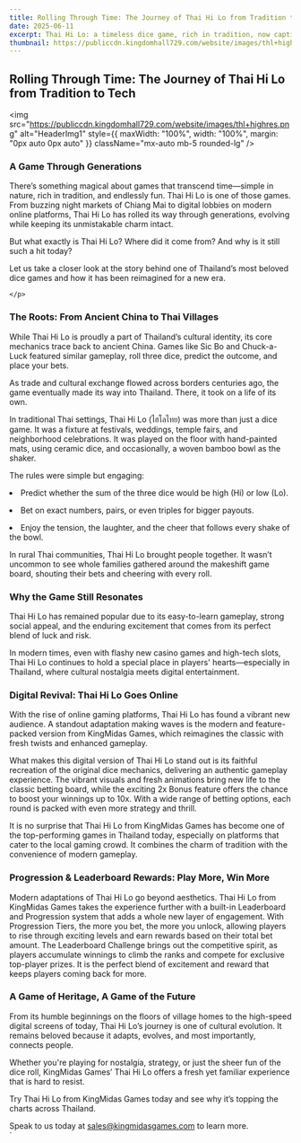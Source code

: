 ```yaml
---
title: Rolling Through Time: The Journey of Thai Hi Lo from Tradition to Tech
date: 2025-06-11
excerpt: Thai Hi Lo: a timeless dice game, rich in tradition, now captivating new generations. From ancient Chinese roots to vibrant Thai festivals, it evolved while keeping its charm. Today, KingMidas Games reimagines this beloved classic online, blending authentic gameplay with modern features like 2x Bonuses and competitive leaderboards.
thumbnail: https://publiccdn.kingdomhall729.com/website/images/thl+highres.png
---
```



<div className="newsContent" style={{ maxWidth: '750px', margin: '0 auto', color: 'white' }}>
  <div className="newsHeader" style={{ textAlign: 'center', marginBottom: '20px' }}>
    <h2 className="text-lg font-bold Montserrat">Rolling Through Time: The Journey of Thai Hi Lo from Tradition to Tech</h2>
  </div>

  <img
    src="https://publiccdn.kingdomhall729.com/website/images/thl+highres.png"
    alt="HeaderImg1"
    style={{ maxWidth: "100%", width: "100%", margin: "0px auto 0px auto" }}
    className="mx-auto mb-5 rounded-lg"
  />

<!---Para 1--->
  <div style={{ margin: "20px auto 0px", textAlign: "justify" }}>
    <h3 className="text-lg font-bold">A Game Through Generations</h3>
    <p>
      There’s something magical about games that transcend time—simple in nature, rich in tradition, and endlessly fun. Thai Hi Lo is one of those games. From buzzing night markets of Chiang Mai to digital lobbies on modern online platforms, Thai Hi Lo has rolled its way through generations, evolving while keeping its unmistakable charm intact.
</p>
<p>
But what exactly is Thai Hi Lo? Where did it come from? And why is it still such a hit today?
</p>
<p>
Let us take a closer look at the story behind one of Thailand’s most beloved dice games and how it has been reimagined for a new era.

    </p>
  </div>

<!---Para 2--->
  <div style={{ margin: "20px auto 0px", textAlign: "justify" }}>
    <h3 className="text-lg font-bold">The Roots: From Ancient China to Thai Villages</h3>
    <p>
      While Thai Hi Lo is proudly a part of Thailand’s cultural identity, its core mechanics trace back to ancient China. Games like Sic Bo and Chuck-a-Luck featured similar gameplay, roll three dice, predict the outcome, and place your bets.
</p>
<p>
As trade and cultural exchange flowed across borders centuries ago, the game eventually made its way into Thailand. There, it took on a life of its own.
</p>
<p>
In traditional Thai settings, Thai Hi Lo (ไฮโลไทย) was more than just a dice game. It was a fixture at festivals, weddings, temple fairs, and neighborhood celebrations. It was played on the floor with hand-painted mats, using ceramic dice, and occasionally, a woven bamboo bowl as the shaker.
    </p>
<p>
The rules were simple but engaging:
</p>
<p>
<li>Predict whether the sum of the three dice would be high (Hi) or low (Lo).</li>
</p>
<p>
<li>Bet on exact numbers, pairs, or even triples for bigger payouts.</li>
</p>
<p>
<li>Enjoy the tension, the laughter, and the cheer that follows every shake of the bowl.</li>
</p>
<p>
In rural Thai communities, Thai Hi Lo brought people together. It wasn’t uncommon to see whole families gathered around the makeshift game board, shouting their bets and cheering with every roll.
</p>
  </div>


<!---Para 3--->
  <div style={{ margin: "20px auto 0px", textAlign: "justify" }}>
    <h3 className="text-lg font-bold">Why the Game Still Resonates</h3>
    <p>
      Thai Hi Lo has remained popular due to its easy-to-learn gameplay, strong social appeal, and the enduring excitement that comes from its perfect blend of luck and risk.</p>
<p>
In modern times, even with flashy new casino games and high-tech slots, Thai Hi Lo continues to hold a special place in players' hearts—especially in Thailand, where cultural nostalgia meets digital entertainment.
    </p>
  </div>

<!---Para 4--->
  <div style={{ margin: "20px auto 0px", textAlign: "justify" }}>
    <h3 className="text-lg font-bold">Digital Revival: Thai Hi Lo Goes Online</h3>
    <p>
      With the rise of online gaming platforms, Thai Hi Lo has found a vibrant new audience. A standout adaptation making waves is the modern and feature-packed version from KingMidas Games, which reimagines the classic with fresh twists and enhanced gameplay.
</p>
<p>
What makes this digital version of Thai Hi Lo stand out is its faithful recreation of the original dice mechanics, delivering an authentic gameplay experience. The vibrant visuals and fresh animations bring new life to the classic betting board, while the exciting 2x Bonus feature offers the chance to boost your winnings up to 10x. With a wide range of betting options, each round is packed with even more strategy and thrill.
</p>
<p>
It is no surprise that Thai Hi Lo from KingMidas Games has become one of the top-performing games in Thailand today, especially on platforms that cater to the local gaming crowd. It combines the charm of tradition with the convenience of modern gameplay.
    </p>
  </div>

<!---Para 5--->
  <div style={{ margin: "20px auto 0px", textAlign: "justify" }}>
    <h3 className="text-lg font-bold">Progression & Leaderboard Rewards: Play More, Win More</h3>
    <p>
      Modern adaptations of Thai Hi Lo go beyond aesthetics. Thai Hi Lo from KingMidas Games takes the experience further with a built-in Leaderboard and Progression system that adds a whole new layer of engagement. With Progression Tiers, the more you bet, the more you unlock, allowing players to rise through exciting levels and earn rewards based on their total bet amount. The Leaderboard Challenge brings out the competitive spirit, as players accumulate winnings to climb the ranks and compete for exclusive top-player prizes. It is the perfect blend of excitement and reward that keeps players coming back for more.
    </p>
  </div>

<!---Para 6--->
  <div style={{ margin: "20px auto 0px", textAlign: "justify" }}>
    <h3 className="text-lg font-bold">A Game of Heritage, A Game of the Future</h3>
    <p>
      From its humble beginnings on the floors of village homes to the high-speed digital screens of today, Thai Hi Lo’s journey is one of cultural evolution. It remains beloved because it adapts, evolves, and most importantly, connects people.
</p>
<p>
Whether you're playing for nostalgia, strategy, or just the sheer fun of the dice roll, KingMidas Games’ Thai Hi Lo offers a fresh yet familiar experience that is hard to resist.
</p>
<p>
Try Thai Hi Lo from KingMidas Games today and see why it’s topping the charts across Thailand.
    </p>
  </div>

<!---Ender--->
  <div style={{ margin: "20px auto 0px auto", textAlign: "justify" }}>
    Speak to us today at <a href="mailto:sales@kingmidasgames.com">sales@kingmidasgames.com</a> to learn more.
  </div>
</div>`